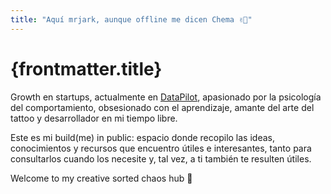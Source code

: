 ```yaml
---
title: "Aquí mrjark, aunque offline me dicen Chema ✌🏽"
---
```


# {frontmatter.title} 

Growth en startups, actualmente en <a class="text-[#C6F21A]" href="https://www.datapilotagency.com/" target="_blank">DataPilot</a>, apasionado por la psicología del comportamiento, obsesionado con el aprendizaje, amante del arte del tattoo y desarrollador en mi tiempo libre.

Este es mi build(me) in public: espacio donde recopilo las ideas, conocimientos y recursos que encuentro útiles e interesantes, tanto para consultarlos cuando los necesite y, tal vez, a ti también te resulten útiles.

Welcome to my creative sorted chaos hub 💭
